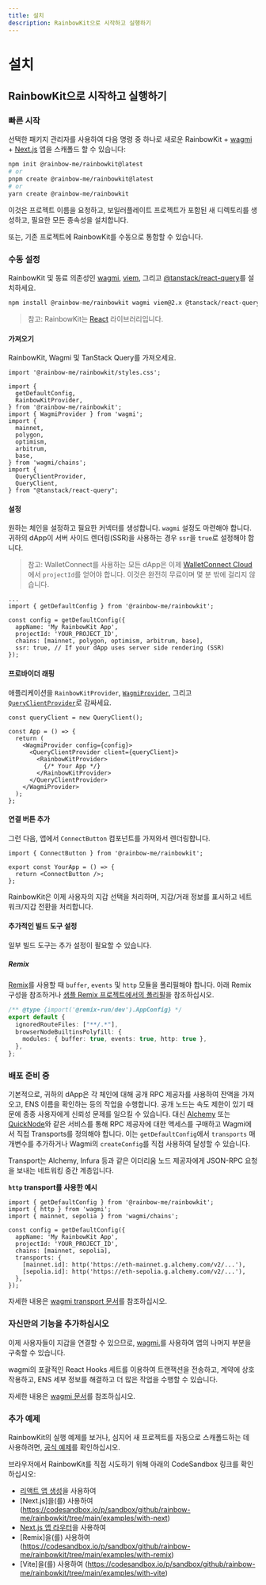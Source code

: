 ```yaml
---
title: 설치
description: RainbowKit으로 시작하고 실행하기
---
```


# 설치

## RainbowKit으로 시작하고 실행하기

### 빠른 시작

선택한 패키지 관리자를 사용하여 다음 명령 중 하나로 새로운 RainbowKit + [wagmi](https://wagmi.sh) + [Next.js](https://nextjs.org) 앱을 스캐폴드 할 수 있습니다:

```bash
npm init @rainbow-me/rainbowkit@latest
# or
pnpm create @rainbow-me/rainbowkit@latest
# or
yarn create @rainbow-me/rainbowkit
```

이것은 프로젝트 이름을 요청하고, 보일러플레이트 프로젝트가 포함된 새 디렉토리를 생성하고, 필요한 모든 종속성을 설치합니다.

또는, 기존 프로젝트에 RainbowKit를 수동으로 통합할 수 있습니다.

### 수동 설정

RainbowKit 및 동료 의존성인 [wagmi](https://wagmi.sh/), [viem](https://viem.sh), 그리고 [@tanstack/react-query](https://tanstack.com/query/v5)를 설치하세요.

```bash
npm install @rainbow-me/rainbowkit wagmi viem@2.x @tanstack/react-query
```

> 참고: RainbowKit는 [React](https://reactjs.org/) 라이브러리입니다.

#### 가져오기

RainbowKit, Wagmi 및 TanStack Query를 가져오세요.

```tsx
import '@rainbow-me/rainbowkit/styles.css';

import {
  getDefaultConfig,
  RainbowKitProvider,
} from '@rainbow-me/rainbowkit';
import { WagmiProvider } from 'wagmi';
import {
  mainnet,
  polygon,
  optimism,
  arbitrum,
  base,
} from 'wagmi/chains';
import {
  QueryClientProvider,
  QueryClient,
} from "@tanstack/react-query";
```

#### 설정

원하는 체인을 설정하고 필요한 커넥터를 생성합니다. `wagmi` 설정도 마련해야 합니다. 귀하의 dApp이 서버 사이드 렌더링(SSR)을 사용하는 경우 `ssr`을 `true`로 설정해야 합니다.

> 참고: WalletConnect를 사용하는 모든 dApp은 이제 [WalletConnect Cloud](https://cloud.walletconnect.com/)에서 `projectId`를 얻어야 합니다. 이것은 완전히 무료이며 몇 분 밖에 걸리지 않습니다.

```tsx line=4-99
...
import { getDefaultConfig } from '@rainbow-me/rainbowkit';

const config = getDefaultConfig({
  appName: 'My RainbowKit App',
  projectId: 'YOUR_PROJECT_ID',
  chains: [mainnet, polygon, optimism, arbitrum, base],
  ssr: true, // If your dApp uses server side rendering (SSR)
});
```

#### 프로바이더 래핑

애플리케이션을 `RainbowKitProvider`, [`WagmiProvider`](https://wagmi.sh/react/api/WagmiProvider#wagmiprovider), 그리고 [`QueryClientProvider`](https://tanstack.com/query/v4/docs/framework/react/reference/QueryClientProvider)로 감싸세요.

```tsx
const queryClient = new QueryClient();

const App = () => {
  return (
    <WagmiProvider config={config}>
      <QueryClientProvider client={queryClient}>
        <RainbowKitProvider>
          {/* Your App */}
        </RainbowKitProvider>
      </QueryClientProvider>
    </WagmiProvider>
  );
};
```

#### 연결 버튼 추가

그런 다음, 앱에서 `ConnectButton` 컴포넌트를 가져와서 렌더링합니다.

```tsx
import { ConnectButton } from '@rainbow-me/rainbowkit';

export const YourApp = () => {
  return <ConnectButton />;
};
```

RainbowKit은 이제 사용자의 지갑 선택을 처리하며, 지갑/거래 정보를 표시하고 네트워크/지갑 전환을 처리합니다.

#### 추가적인 빌드 도구 설정

일부 빌드 도구는 추가 설정이 필요할 수 있습니다.

##### Remix

[Remix](https://remix.run)를 사용할 때 `buffer`, `events` 및 `http` 모듈을 폴리필해야 합니다. 아래 Remix 구성을 참조하거나 [샘플 Remix 프로젝트에서의 폴리필](https://github.com/rainbow-me/rainbowkit/blob/main/examples/with-remix)을 참조하십시오.

```ts
/** @type {import('@remix-run/dev').AppConfig} */
export default {
  ignoredRouteFiles: ["**/.*"],
  browserNodeBuiltinsPolyfill: {
    modules: { buffer: true, events: true, http: true },
  },
};
```

### 배포 준비 중

기본적으로, 귀하의 dApp은 각 체인에 대해 공개 RPC 제공자를 사용하여 잔액을 가져오고, ENS 이름을 확인하는 등의 작업을 수행합니다. 공개 노드는 속도 제한이 있기 때문에 종종 사용자에게 신뢰성 문제를 일으킬 수 있습니다. 대신 [Alchemy](https://www.alchemy.com/) 또는 [QuickNode](https://www.quicknode.com/)와 같은 서비스를 통해 RPC 제공자에 대한 액세스를 구매하고 Wagmi에서 직접 Transports를 정의해야 합니다. 이는 `getDefaultConfig`에서 `transports` 매개변수를 추가하거나 Wagmi의 `createConfig`를 직접 사용하여 달성할 수 있습니다.

Transport는 Alchemy, Infura 등과 같은 이더리움 노드 제공자에게 JSON-RPC 요청을 보내는 네트워킹 중간 계층입니다.

**`http` transport를 사용한 예시**

```tsx
import { getDefaultConfig } from '@rainbow-me/rainbowkit';
import { http } from 'wagmi';
import { mainnet, sepolia } from 'wagmi/chains';

const config = getDefaultConfig({
  appName: 'My RainbowKit App',
  projectId: 'YOUR_PROJECT_ID',
  chains: [mainnet, sepolia],
  transports: {
    [mainnet.id]: http('https://eth-mainnet.g.alchemy.com/v2/...'),
    [sepolia.id]: http('https://eth-sepolia.g.alchemy.com/v2/...'),
  },
});
```

자세한 내용은 [wagmi transport 문서](https://wagmi.sh/core/api/transports#transports)를 참조하십시오.

### 자신만의 기능을 추가하십시오

이제 사용자들이 지갑을 연결할 수 있으므로, [wagmi.](https://wagmi.sh)를 사용하여 앱의 나머지 부분을 구축할 수 있습니다.

wagmi의 포괄적인 React Hooks 세트를 이용하여 트랜잭션을 전송하고, 계약에 상호 작용하고, ENS 세부 정보를 해결하고 더 많은 작업을 수행할 수 있습니다.

자세한 내용은 [wagmi 문서](https://wagmi.sh)를 참조하십시오.

### 추가 예제

RainbowKit의 실행 예제를 보거나, 심지어 새 프로젝트를 자동으로 스캐폴드하는 데 사용하려면, [공식 예제](https://github.com/rainbow-me/rainbowkit/tree/main/examples)를 확인하십시오.

브라우저에서 RainbowKit를 직접 시도하기 위해 아래의 CodeSandbox 링크를 확인하십시오:

- [리액트 앱 생성](https://codesandbox.io/p/sandbox/github/rainbow-me/rainbowkit/tree/main/examples/with-create-react-app)을 사용하여
- [Next.js]을(를) 사용하여 (https://codesandbox.io/p/sandbox/github/rainbow-me/rainbowkit/tree/main/examples/with-next)
- [Next.js 앱 라우터](https://codesandbox.io/p/sandbox/github/rainbow-me/rainbowkit/tree/main/examples/with-next-app)을 사용하여
- [Remix]을(를) 사용하여 (https://codesandbox.io/p/sandbox/github/rainbow-me/rainbowkit/tree/main/examples/with-remix)
- [Vite]을(를) 사용하여 (https://codesandbox.io/p/sandbox/github/rainbow-me/rainbowkit/tree/main/examples/with-vite)
